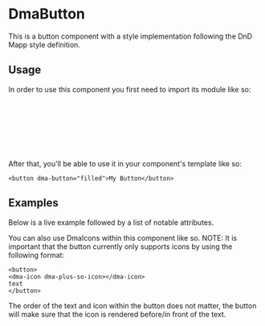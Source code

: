 
<Meta of={DmaButtonStories} />

# DmaButton

This is a button component with a style implementation following the DnD Mapp style definition.

<Canvas of={DmaButtonStories.Common} />

## Usage

In order to use this component you first need to import its module like so:

```typescript
import { NgModule } from '@angular/core'; 
import { DmaButtonModule } from '@dnd-mapp/shared-components';

@NgModule({
    imports: [DmaButtonModule],
})
class MyModule {}
```

After that, you'll be able to use it in your component's template like so:

```angular2html
<button dma-button="filled">My Button</button>
```

## Examples

Below is a live example followed by a list of notable attributes.

You can also use DmaIcons within this component like so.
NOTE: It is important that the button currently only supports icons by using the following format:

```angular2html
<button>
<dma-icon dma-plus-so-icon></dma-icon>
text
</button>
```

The order of the text and icon within the button does not matter, the button will make sure that the icon is rendered
before/in front of the text.
